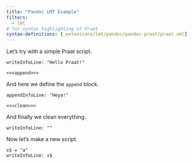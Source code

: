 ```yaml
---
title: "Pandoc LMT Example"
filters:
  - lmt
# for syntax highlighting of Praat
syntax-definitions: [_extensions/lmt/pandoc/pandoc-praat/praat.xml]
---
```


Let's try with a simple Praat script.

```praat {file="hello.praat"}
writeInfoLine: "Hello Praat!"

<<<append>>>
```

And here we define the `append` block.

```praat {ref="append"}
appendInfoLine: "Heya!"

<<<clean>>>
```

And finally we clean everything.

```praat {ref="clean"}
writeInfoLine: ""
```

Now let's make a new script.

```praat {file="second.praat"}
x$ = "a"
writeInfoLine: x$
```